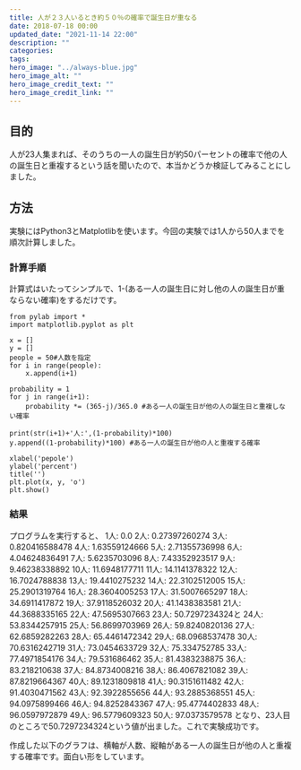 ```yaml
---
title: 人が２３人いるとき約５０％の確率で誕生日が重なる
date: 2018-07-18 00:00
updated_date: "2021-11-14 22:00"
description: ""
categories:
tags:
hero_image: "../always-blue.jpg"
hero_image_alt: ""
hero_image_credit_text: ""
hero_image_credit_link: ""
---
```

## 目的
人が23人集まれば、そのうちの一人の誕生日が約50パーセントの確率で他の人の誕生日と重複するという話を聞いたので、本当かどうか検証してみることにしました。

## 方法
実験にはPython3とMatplotlibを使います。今回の実験では1人から50人までを順次計算しました。

### 計算手順
計算式はいたってシンプルで、1-(ある一人の誕生日に対し他の人の誕生日が重ならない確率)をするだけです。

```
from pylab import *
import matplotlib.pyplot as plt

x = []
y = []
people = 50#人数を指定
for i in range(people):
    x.append(i+1)

probability = 1
for j in range(i+1):
    probability *= (365-j)/365.0 #ある一人の誕生日が他の人の誕生日と重複しない確率

print(str(i+1)+'人:',(1-probability)*100)
y.append((1-probability)*100) #ある一人の誕生日が他の人と重複する確率

xlabel('pepole')
ylabel('percent')
title('')
plt.plot(x, y, 'o')
plt.show()
```

### 結果
プログラムを実行すると、
1人: 0.0
2人: 0.27397260274
3人: 0.820416588478
4人: 1.63559124666
5人: 2.71355736998
6人: 4.04624836491
7人: 5.6235703096
8人: 7.43352923517
9人: 9.46238338892
10人: 11.6948177711
11人: 14.1141378322
12人: 16.7024788838
13人: 19.4410275232
14人: 22.3102512005
15人: 25.2901319764
16人: 28.3604005253
17人: 31.5007665297
18人: 34.6911417872
19人: 37.9118526032
20人: 41.1438383581
21人: 44.3688335165
22人: 47.5695307663
23人: 50.7297234324と
24人: 53.8344257915
25人: 56.8699703969
26人: 59.8240820136
27人: 62.6859282263
28人: 65.4461472342
29人: 68.0968537478
30人: 70.6316242719
31人: 73.0454633729
32人: 75.334752785
33人: 77.4971854176
34人: 79.531686462
35人: 81.4383238875
36人: 83.218210638
37人: 84.8734008216
38人: 86.4067821082
39人: 87.8219664367
40人: 89.1231809818
41人: 90.3151611482
42人: 91.4030471562
43人: 92.3922855656
44人: 93.2885368551
45人: 94.0975899466
46人: 94.8252843367
47人: 95.4774402833
48人: 96.0597972879
49人: 96.5779609323
50人: 97.0373579578
となり、23人目のところで50.7297234324という値が出ました。これで実験成功です。

作成した以下のグラフは、横軸が人数、縦軸がある一人の誕生日が他の人と重複する確率です。面白い形をしています。


